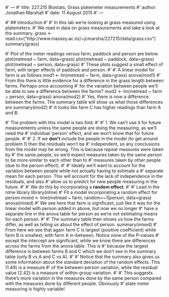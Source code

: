 #' ---
#' title:  227.215 Biostats, Grass platemeter measurements
#' author: Jonathan Marshall
#' date:   11 August 2015
#' ---

#' ## Introduction
#' 
#' In this lab we're looking at grass measured using platemeters.
#' We read in data on grass measurements and take a look at the summary.
grass <- read.csv("http://www.massey.ac.nz/~jcmarsha/227215/data/grass.csv")
summary(grass)

#' Plot of the meter readings versus farm, paddock and person are below.
plot(metread ~ farm, data=grass)
plot(metread ~ paddock, data=grass)
plot(metread ~ person, data=grass)
#' These plots suggest a small effect of farm, with larger effects of paddock and person.
#' 
#' A linear model for farm is as follows
mod1 <- lm(metread ~ farm, data=grass)
anova(mod1)
#' From this there is little evidence for a difference in the grass length between farms. Perhaps once accounting
#' for the variation between people we'll be able to see a difference between the farms?
mod2 <- lm(metread ~ farm + person, data=grass)
anova(mod2)
#' Yes, there is now a difference between the farms. The summary table will show us what those differences are
summary(mod2)
#' It looks like farm C has higher readings than farm A and B.

#' The problem with this model is two fold:
#' 
#' 1. We can't use it for future measurements unless the same people are doing the measuring, as we'll need the
#' individual 'person' effect, and we won't know that for future people.
#' 
#' 2. If we **don't** include the people in the model (to get around problem 1) then the residuals won't be
#' independent, so any conclusions from the model may be wrong. This is because repeat measures were taken by
#' the same people, so we'd expect measures taken by the same person to be more similar to each other than to
#' measures taken by other people (due to the person effect).
#' 
#' Ideally we'll want to account for the variation between people while not actually having to estimate a
#' separate mean for each person. This will account for the lack of independence in the residuals, and also
#' allow us to predict for new people measuring in the future.
#' 
#' We do this by incorporating a **random effect**.
#'
#' Load in the nlme library
library(nlme)
#' Fit a model incorporating a random effect for person
mixed <- lme(metread ~ farm, random=~1|person, data=grass)
anova(mixed)
#' We see here that farm is significant, just like it was for the linear model with person added in above, but now we no longer
#' have a separate line in the anova table for person as we're not estimating means for each person.
#' 
#' The summary table then shows us how the farms differ, as well as telling us about the effect of person.
summary(mixed)
#' From here we see that again farm C is largest (positive coefficient) while farm B is smallest, with farm A in-between. Notice none of the P-values
#' except the intercept are significant, while we know there are differences across the farms from the anova table. This is
#' because the largest difference is between farms B and C which we don't see in the summary table (only B vs A and C vs A).
#' 
#' Notice that the summary also gives us some information about the standard deviation of the random effects. This (1.49) is a measure
#' of the between-person variation, while the residual value (2.42) is a measure of within-group variation.
#' 
#' This suggests there's more variation in the measures done by the same person compared with the measures done by different people. Obviously
#' plate meter measuring is highly variable!
